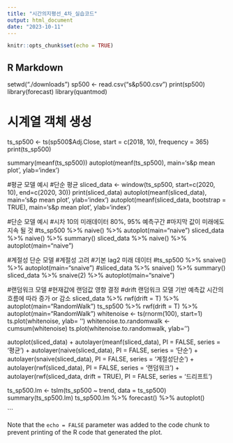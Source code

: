 ```yaml
---
title: "시간의지평선_4차_실습코드"
output: html_document
date: "2023-10-11"
---
```


```r
knitr::opts_chunk$set(echo = TRUE)
```

## R Markdown
setwd("./downloads")
sp500 <- read.csv("s&p500.csv")
print(sp500)
library(forecast)
library(quantmod)

# 시계열 객체 생성
ts_sp500 <- ts(sp500$Adj.Close, start = c(2018, 10), frequency = 365)
print(ts_sp500)

summary(meanf(ts_sp500))
autoplot(meanf(ts_sp500), main='s&p mean plot', ylab='index')

#평균 모델 예시
#단순 평균 
sliced_data <- window(ts_sp500, start=c(2020, 10), end=c(2020, 30))
print(sliced_data)
autoplot(meanf(sliced_data), main='s&p mean plot', ylab='index')
autoplot(meanf(sliced_data, bootstrap = TRUE), main='s&p mean plot', ylab='index')

#단순 모델 예시
#시차 10의 미래데이터 80%, 95% 예측구간
#마지막 값이 미래에도 지속 될 것
#ts_sp500 %>% naive() %>% autoplot(main="naive")
sliced_data %>% naive() %>% summary()
sliced_data %>% naive() %>% autoplot(main="naive")

#계절성 단순 모델
#계절성 고려
#기본 lag2 미래 데이터
#ts_sp500 %>% snaive() %>% autoplot(main="snaive")
#sliced_data %>% snaive() %>% summary()
sliced_data %>% snaive(2) %>% autoplot(main="snaive")

#랜덤워크 모델
#현재값에 랜덤값 영향 결정
#drift 랜덤워크 모델 기반 예측값 시간의 흐름에 따라 증가 or 감소
sliced_data %>% rwf(drift = T) %>% autoplot(main="RandomWalk")
ts_sp500 %>% rwf(drift = T) %>% autoplot(main="RandomWalk")
whitenoise <- ts(rnorm(100), start=1)
ts.plot(whitenoise, ylab= '')
whitenoise.to.randomwalk <- cumsum(whitenoise)
ts.plot(whitenoise.to.randomwalk, ylab='')

autoplot(sliced_data) +
  autolayer(meanf(sliced_data), PI = FALSE, series = '평균') +
  autolayer(naive(sliced_data), PI = FALSE, series = '단순') +
  autolayer(snaive(sliced_data), PI = FALSE, series = '계절성단순') +
  autolayer(rwf(sliced_data), PI = FALSE, series = '랜덤워크') +
  autolayer(rwf(sliced_data, drift = TRUE), PI = FALSE, series = '드리프트')

ts_sp500.lm <- tslm(ts_sp500 ~ trend, data = ts_sp500)
summary(ts_sp500.lm)
ts_sp500.lm %>% forecast() %>% autoplot()



```

Note that the `echo = FALSE` parameter was added to the code chunk to prevent printing of the R code that generated the plot.
